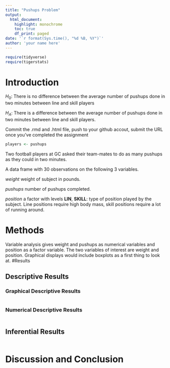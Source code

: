 ```yaml
---
title: "Pushups Problem"
output:
  html_document:
    highlight: monochrome
    toc: true
    df_print: paged
date: '`r format(Sys.time(), "%d %B, %Y")`'
author: 'your name here'
---
```


```r

require(tidyverse)
require(tigerstats)

```

# Introduction 

<!--In this section you explain what you are trying to show.  Where did the data come from?  What is the research or other question you are trying to answer?

Fork the Rstudio project called pushups to your github account. Clone from your github account to your Rstudio.cloud CRN37591 workspace.  Using the dataset called pushups from the tigerstats package in R, answer the question posed by this null and alternate hypothesis in an html markdown document. -->

$H_0$: There is no difference between the average number of pushups done in two minutes between line and skill players

$H_A$: There is a difference between the  average number of pushups done in two minutes between line and skill players.

Commit the .rmd and .html file, push to your github accout, submit  the URL once you've completed the assignment

<!-- load the data set -->

```r
players <- pushups
```


Two football players at GC asked their team-mates to do as many pushups as they could in two minutes.


A data frame with 30 observations on the following 3 variables.

_weight_
weight of subject in pounds.

_pushups_
number of pushups completed.

_position_
a factor with levels **LIN**, **SKILL**: type of position played by the subject. Line positions require high body mass, skill positions require a lot of running around.  

# Methods

<!--Decide on your methods:  use "variable analysis" or other appropriate descriptors.  Make sure to choose at least one graphical method and at least one numerical method. -->
  
Variable analysis gives weight and pushups as numerical variables and position as a factor variable.  The two variables of interest are weight and position. Graphical displays would include boxplots as a first thing to look at.
#Results

<!--Divide this section into two sub-sections:  One for your descriptive  results and one for your inferential results.!-->

## Descriptive Results

### Graphical Descriptive Results

<!--Graphical results here.  Make sure to show your code.  Provide appropriate labels for axes, giving units if possible, and provide a good title for the graph, too.  Use the graphical results to describe the patterns if any that exist in the data as focused toward the research question

Typically look at boxplots when considering numerical vs categorical data. Insert a boxplot here --> 

```r

```
  
<!-- be sire to tell what the boxplot shows -->
 
### Numerical Descriptive Results

<!--Numerical results go here. Use the numerical results to describe the patterns if any that exist in the data as focused toward the research question -->

```r

```



## Inferential Results

<!--State hypothesis clearly.  Make sure your discussion of the inferential test covers all the aspects that the test output produces, such as test statistic, p-value etc.  Make a decision about the null hypothesis, explain the assumptions on which the selected test/procedure was based, and why the chosen procedure satisfys the assumptions and is appropriate to answer the research question -->


```r

```

# Discussion and Conclusion

<!--Discussion and conclusion here.  If you found a relationship be sure to consider whether the relationship occurs because one of the variavbles causes the other, or whether they perhasps are related for some other reason. -->


